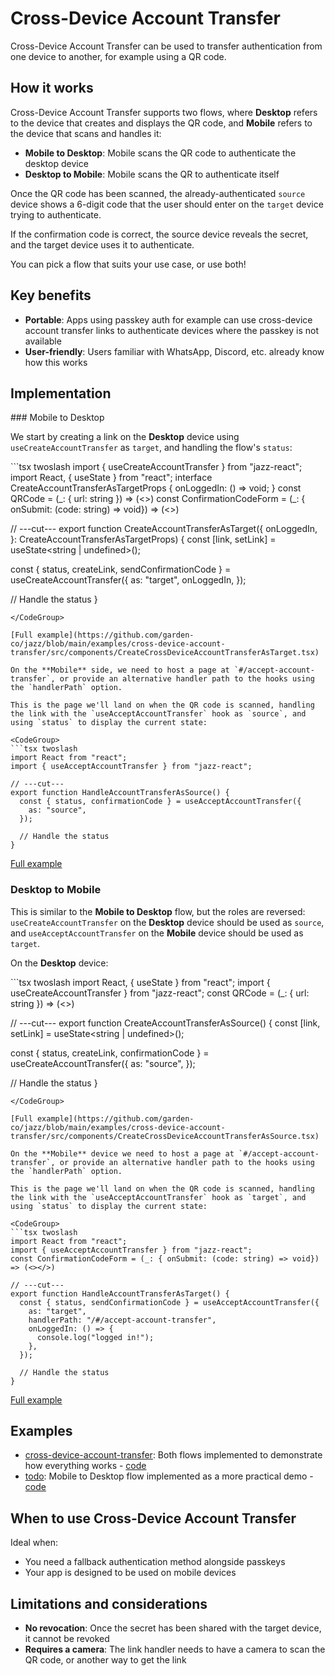 

# Cross-Device Account Transfer

Cross-Device Account Transfer can be used to transfer authentication from one device to another, for example using a QR code.

## How it works

Cross-Device Account Transfer supports two flows, where **Desktop** refers to the device that creates and displays the QR code, and **Mobile** refers to the device that scans and handles it:

- **Mobile to Desktop**: Mobile scans the QR code to authenticate the desktop device
- **Desktop to Mobile**: Mobile scans the QR to authenticate itself

Once the QR code has been scanned, the already-authenticated `source` device shows a 6-digit code that the user should enter on the `target` device trying to authenticate.

If the confirmation code is correct, the source device reveals the secret, and the target device uses it to authenticate.

You can pick a flow that suits your use case, or use both!

## Key benefits

- **Portable**: Apps using passkey auth for example can use cross-device account transfer links to authenticate devices where the passkey is not available
- **User-friendly**: Users familiar with WhatsApp, Discord, etc. already know how this works

## Implementation

<ContentByFramework framework="react">
### Mobile to Desktop

We start by creating a link on the **Desktop** device using `useCreateAccountTransfer` as `target`, and handling the flow's `status`:

<CodeGroup>
```tsx twoslash
import { useCreateAccountTransfer } from "jazz-react";
import React, { useState } from "react";
interface CreateAccountTransferAsTargetProps {
  onLoggedIn: () => void;
}
const QRCode = (_: { url: string }) => (<></>)
const ConfirmationCodeForm = (_: { onSubmit: (code: string) => void}) => (<></>)


// ---cut---
export function CreateAccountTransferAsTarget({
  onLoggedIn,
}: CreateAccountTransferAsTargetProps) {
  const [link, setLink] = useState<string | undefined>();

  const { status, createLink, sendConfirmationCode } = useCreateAccountTransfer({
    as: "target",
    onLoggedIn,
  });

  // Handle the status
}
```
</CodeGroup>

[Full example](https://github.com/garden-co/jazz/blob/main/examples/cross-device-account-transfer/src/components/CreateCrossDeviceAccountTransferAsTarget.tsx)

On the **Mobile** side, we need to host a page at `#/accept-account-transfer`, or provide an alternative handler path to the hooks using the `handlerPath` option.

This is the page we'll land on when the QR code is scanned, handling the link with the `useAcceptAccountTransfer` hook as `source`, and using `status` to display the current state:

<CodeGroup>
```tsx twoslash
import React from "react";
import { useAcceptAccountTransfer } from "jazz-react";

// ---cut---
export function HandleAccountTransferAsSource() {
  const { status, confirmationCode } = useAcceptAccountTransfer({
    as: "source",
  });

  // Handle the status
}
```
</CodeGroup>

[Full example](https://github.com/garden-co/jazz/blob/main/examples/cross-device-account-transfer/src/components/pages/CrossDeviceAccountTransferHandlerSource.tsx)

### Desktop to Mobile

This is similar to the **Mobile to Desktop** flow, but the roles are reversed: `useCreateAccountTransfer` on the **Desktop** device should be used as `source`, and `useAcceptAccountTransfer` on the **Mobile** device should be used as `target`.

On the **Desktop** device:

<CodeGroup>
```tsx twoslash
import React, { useState } from "react";
import { useCreateAccountTransfer } from "jazz-react";
const QRCode = (_: { url: string }) => (<></>)

// ---cut---
export function CreateAccountTransferAsSource() {
  const [link, setLink] = useState<string | undefined>();

  const { status, createLink, confirmationCode } = useCreateAccountTransfer({
    as: "source",
  });

  // Handle the status
}
```
</CodeGroup>

[Full example](https://github.com/garden-co/jazz/blob/main/examples/cross-device-account-transfer/src/components/CreateCrossDeviceAccountTransferAsSource.tsx)

On the **Mobile** device we need to host a page at `#/accept-account-transfer`, or provide an alternative handler path to the hooks using the `handlerPath` option.

This is the page we'll land on when the QR code is scanned, handling the link with the `useAcceptAccountTransfer` hook as `target`, and using `status` to display the current state:

<CodeGroup>
```tsx twoslash
import React from "react";
import { useAcceptAccountTransfer } from "jazz-react";
const ConfirmationCodeForm = (_: { onSubmit: (code: string) => void}) => (<></>)

// ---cut---
export function HandleAccountTransferAsTarget() {
  const { status, sendConfirmationCode } = useAcceptAccountTransfer({
    as: "target",
    handlerPath: "/#/accept-account-transfer",
    onLoggedIn: () => {
      console.log("logged in!");
    },
  });

  // Handle the status
}
```
</CodeGroup>

[Full example](https://github.com/garden-co/jazz/blob/main/examples/cross-device-account-transfer/src/components/pages/CrossDeviceAccountTransferHandlerTarget.tsx)
</ContentByFramework>

## Examples

- [cross-device-account-transfer](https://cross-device-account-transfer-demo.jazz.tools/): Both flows implemented to demonstrate how everything works - [code](https://github.com/garden-co/jazz/blob/main/examples/cross-device-account-transfer)
- [todo](https://todo-demo.jazz.tools/): Mobile to Desktop flow implemented as a more practical demo - [code](https://github.com/garden-co/jazz/blob/main/examples/todo)

## When to use Cross-Device Account Transfer

Ideal when:

- You need a fallback authentication method alongside passkeys
- Your app is designed to be used on mobile devices

## Limitations and considerations

- **No revocation**: Once the secret has been shared with the target device, it cannot be revoked
- **Requires a camera**: The link handler needs to have a camera to scan the QR code, or another way to get the link
